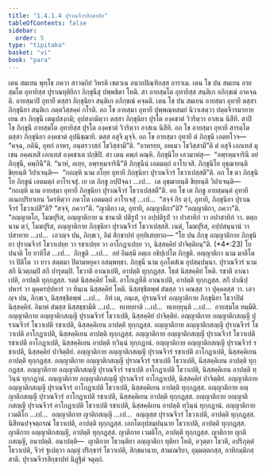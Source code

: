 ```yaml
---
title: "1.4.1.4 ปุราณจีวรสิกฺขาปท"
tableOfContents: false
sidebar:
  order: 5
type: "tipitaka"
basket: "vi"
book: "para"
---
```



<DynamicBreadcrumb />

<Division number="503" book="para">

<Paragraph number="1941" book="para">
เตน สมเยน พุทฺโธ ภควา สาวตฺถิยํ วิหรติ เชตวเน อนาถปิณฺฑิกสฺส อาราเม. เตน โข ปน สมเยน อายสฺมโต อุทายิสฺส ปุราณทุติยิกา ภิกฺขุนีสุ ปพฺพชิตา โหติ. สา อายสฺมโต อุทายิสฺส สนฺติเก อภิกฺขณํ อาคจฺฉติ. อายสฺมาปิ อุทายี ตสฺสา ภิกฺขุนิยา สนฺติเก อภิกฺขณํ คจฺฉติ. เตน โข ปน สมเยน อายสฺมา อุทายี ตสฺสา ภิกฺขุนิยา สนฺติเก ภตฺตวิสฺสคฺคํ กโรติ.
</Paragraph>

<Paragraph number="1942" book="para">
อถ โข อายสฺมา อุทายี ปุพฺพณฺหสมยํ นิวาเสตฺวา ปตฺตจีวรมาทาย เยน สา ภิกฺขุนี เตนุปสงฺกมิ; อุปสงฺกมิตฺวา ตสฺสา ภิกฺขุนิยา ปุรโต องฺคชาตํ วิวริตฺวา อาสเน นิสีทิ. สาปิ โข ภิกฺขุนี อายสฺมโต อุทายิสฺส ปุรโต องฺคชาตํ วิวริตฺวา อาสเน นิสีทิ. อถ โข อายสฺมา อุทายี สารตฺโต ตสฺสา ภิกฺขุนิยา องฺคชาตํ อุปนิชฺฌายิ. ตสฺส อสุจิ มุจฺจิ. อถ โข อายสฺมา อุทายี ตํ ภิกฺขุนึ เอตทโวจ—  “คจฺฉ, ภคินิ, อุทกํ อาหร, อนฺตรวาสกํ โธวิสฺสามี”ติ. “อาหรยฺย, อหเมว โธวิสฺสามี”ติ ตํ อสุจึ เอกเทสํ มุเขน อคฺคเหสิ เอกเทสํ องฺคชาเต ปกฺขิปิ. สา เตน คพฺภํ คณฺหิ. ภิกฺขุนิโย เอวมาหํสุ—  “อพฺรหฺมจารินี อยํ ภิกฺขุนี, คพฺภินี”ติ. “นาหํ, อเยฺย, อพฺรหฺมจารินี”ติ ภิกฺขุนีนํ เอตมตฺถํ อาโรเจสิ. ภิกฺขุนิโย อุชฺฌายนฺติ ขิยฺยนฺติ วิปาเจนฺติ—  “กถญฺหิ นาม อโยฺย อุทายี ภิกฺขุนิยา ปุราณจีวรํ โธวาเปสฺสตี”ติ. อถ โข ตา ภิกฺขุนิโย ภิกฺขูนํ เอตมตฺถํ อาโรเจสุํ. เย เต ภิกฺขู อปฺปิจฺฉา …เป…  เต อุชฺฌายนฺติ ขิยฺยนฺติ วิปาเจนฺติ—  “กถญฺหิ นาม อายสฺมา อุทายี ภิกฺขุนิยา ปุราณจีวรํ โธวาเปสฺสตี”ติ.
</Paragraph>

<Paragraph number="1943" book="para">
อถ โข เต ภิกฺขู อายสฺมนฺตํ อุทายึ อเนกปริยาเยน วิครหิตฺวา ภควโต เอตมตฺถํ อาโรเจสุํ …เป…  “สจฺจํ กิร ตฺวํ, อุทายิ, ภิกฺขุนิยา ปุราณจีวรํ โธวาเปสี”ติ? “สจฺจํ, ภควา”ติ. “ญาติกา เต, อุทายิ, อญฺญาติกา”ติ? “อญฺญาติกา, ภควา”ติ. “อญฺญาตโก, โมฆปุริส, อญฺญาติกาย น ชานาติ ปติรูปํ วา อปฺปติรูปํ วา ปาสาทิกํ วา อปาสาทิกํ วา. ตตฺถ นาม ตฺวํ, โมฆปุริส, อญฺญาติกาย ภิกฺขุนิยา ปุราณจีวรํ โธวาเปสฺสสิ. เนตํ, โมฆปุริส, อปฺปสนฺนานํ วา ปสาทาย …เป…  เอวญฺจ ปน, ภิกฺขเว, อิมํ สิกฺขาปทํ อุทฺทิเสยฺยาถ—
</Paragraph>

</Division>
<Division number="504" book="para">

<Paragraph number="1944" book="para">
<Emphasis>“โย ปน ภิกฺขุ อญฺญาติกาย ภิกฺขุนิยา ปุราณจีวรํ โธวาเปยฺย วา รชาเปยฺย วา อาโกฏาเปยฺย วา, นิสฺสคฺคิยํ ปาจิตฺติยนฺ”</Emphasis>ติ. (*4*:<Emphasis>23</Emphasis>)
</Paragraph>

</Division>
<Division number="505" book="para">

<Paragraph number="1945" book="para">
<Emphasis>โย ปนา</Emphasis>ติ โย ยาทิโส …เป…  <Emphasis>ภิกฺขู</Emphasis>ติ …เป…  อยํ อิมสฺมึ อตฺเถ อธิปฺเปโต ภิกฺขูติ.
</Paragraph>

<Paragraph number="1946" book="para">
<Emphasis>อญฺญาติกา</Emphasis> นาม มาติโต วา ปิติโต วา ยาว สตฺตมา ปิตามหยุคา อสมฺพทฺธา.
</Paragraph>

<Paragraph number="1947" book="para">
<Emphasis>ภิกฺขุนี</Emphasis> นาม อุภโตสํเฆ อุปสมฺปนฺนา.
</Paragraph>

<Paragraph number="1948" book="para">
<Emphasis>ปุราณจีวรํ</Emphasis> นาม สกึ นิวตฺถมฺปิ สกึ ปารุตมฺปิ.
</Paragraph>

<Paragraph number="1949" book="para">
<Emphasis>โธวาติ อาณาเปติ</Emphasis>, อาปตฺติ ทุกฺกฏสฺส. โธตํ นิสฺสคฺคิยํ โหติ. <Emphasis>รชาติ อาณาเปติ</Emphasis>, อาปตฺติ ทุกฺกฏสฺส. รตฺตํ นิสฺสคฺคิยํ โหติ. <Emphasis>อาโกเฏหีติ อาณาเปติ</Emphasis>, อาปตฺติ ทุกฺกฏสฺส. สกึ ปาณิปฺปหารํ วา มุคฺครปฺปหารํ วา ทินฺเน นิสฺสคฺคิยํ โหติ. นิสฺสชฺชิตพฺพํ สํฆสฺส วา คณสฺส วา ปุคฺคลสฺส วา. เอวญฺจ ปน, ภิกฺขเว, นิสฺสชฺชิตพฺพํ …เป…  อิทํ เม, ภนฺเต, ปุราณจีวรํ อญฺญาติกาย ภิกฺขุนิยา โธวาปิตํ นิสฺสคฺคิยํ. อิมาหํ สํฆสฺส นิสฺสชฺชามีติ …เป…  ทเทยฺยาติ …เป…  ทเทยฺยุนฺติ …เป…  อายสฺมโต ทมฺมีติ.
</Paragraph>

</Division>
<Division number="506" book="para">

<Paragraph number="1950" book="para">
อญฺญาติกาย อญฺญาติกสญฺญี ปุราณจีวรํ โธวาเปติ, นิสฺสคฺคิยํ ปาจิตฺติยํ. อญฺญาติกาย อญฺญาติกสญฺญี ปุราณจีวรํ โธวาเปติ รชาเปติ, นิสฺสคฺคิเยน อาปตฺติ ทุกฺกฏสฺส. อญฺญาติกาย อญฺญาติกสญฺญี ปุราณจีวรํ โธวาเปติ อาโกฏาเปติ, นิสฺสคฺคิเยน อาปตฺติ ทุกฺกฏสฺส. อญฺญาติกาย อญฺญาติกสญฺญี ปุราณจีวรํ โธวาเปติ รชาเปติ อาโกฏาเปติ, นิสฺสคฺคิเยน อาปตฺติ ทฺวินฺนํ ทุกฺกฏานํ.
</Paragraph>

<Paragraph number="1951" book="para">
อญฺญาติกาย อญฺญาติกสญฺญี ปุราณจีวรํ รชาเปติ, นิสฺสคฺคิยํ ปาจิตฺติยํ. อญฺญาติกาย อญฺญาติกสญฺญี ปุราณจีวรํ รชาเปติ อาโกฏาเปติ, นิสฺสคฺคิเยน อาปตฺติ ทุกฺกฏสฺส. อญฺญาติกาย อญฺญาติกสญฺญี ปุราณจีวรํ รชาเปติ โธวาเปติ, นิสฺสคฺคิเยน อาปตฺติ ทุกฺกฏสฺส. อญฺญาติกาย อญฺญาติกสญฺญี ปุราณจีวรํ รชาเปติ อาโกฏาเปติ โธวาเปติ, นิสฺสคฺคิเยน อาปตฺติ ทฺวินฺนํ ทุกฺกฏานํ.
</Paragraph>

<Paragraph number="1952" book="para">
อญฺญาติกาย อญฺญาติกสญฺญี ปุราณจีวรํ อาโกฏาเปติ, นิสฺสคฺคิยํ ปาจิตฺติยํ. อญฺญาติกาย อญฺญาติกสญฺญี ปุราณจีวรํ อาโกฏาเปติ โธวาเปติ, นิสฺสคฺคิเยน อาปตฺติ ทุกฺกฏสฺส. อญฺญาติกาย อญฺญาติกสญฺญี ปุราณจีวรํ อาโกฏาเปติ รชาเปติ, นิสฺสคฺคิเยน อาปตฺติ ทุกฺกฏสฺส. อญฺญาติกาย อญฺญาติกสญฺญี ปุราณจีวรํ อาโกฏาเปติ โธวาเปติ รชาเปติ, นิสฺสคฺคิเยน อาปตฺติ ทฺวินฺนํ ทุกฺกฏานํ.
</Paragraph>

<Paragraph number="1953" book="para">
อญฺญาติกาย เวมติโก …เป…  อญฺญาติกาย ญาติกสญฺญี …เป…  อญฺญสฺส ปุราณจีวรํ โธวาเปติ, อาปตฺติ ทุกฺกฏสฺส. นิสีทนปจฺจตฺถรณํ โธวาเปติ, อาปตฺติ ทุกฺกฏสฺส. เอกโตอุปสมฺปนฺนาย โธวาเปติ, อาปตฺติ ทุกฺกฏสฺส. ญาติกาย อญฺญาติกสญฺญี, อาปตฺติ ทุกฺกฏสฺส. ญาติกาย เวมติโก, อาปตฺติ ทุกฺกฏสฺส. ญาติกาย ญาติกสญฺญี, อนาปตฺติ.
</Paragraph>

</Division>
<Division number="507" book="para">

<Paragraph number="1954" book="para">
อนาปตฺติ—  ญาติกาย โธวนฺติยา อญฺญาติกา ทุติยา โหติ, อวุตฺตา โธวติ, อปริภุตฺตํ โธวาเปติ, จีวรํ ฐเปตฺวา อญฺญํ ปริกฺขารํ โธวาเปติ, สิกฺขมานาย, สามเณริยา, อุมฺมตฺตกสฺส, อาทิกมฺมิกสฺสาติ.

</Paragraph>
</Division>

<Paragraph number="1955" type="center" book="para">
ปุราณจีวรสิกฺขาปทํ นิฏฺฐิตํ จตุตฺถํ.
</Paragraph>